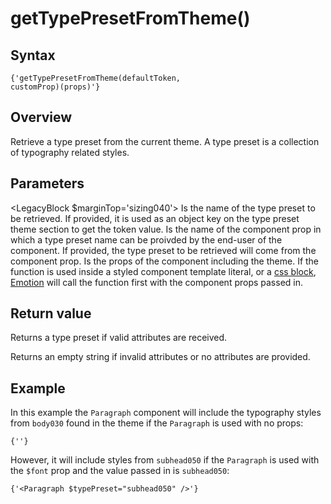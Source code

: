 

# getTypePresetFromTheme()

## Syntax

<Code>{'getTypePresetFromTheme(defaultToken, customProp)(props)'}</Code>

## Overview

Retrieve a type preset from the current theme. A type preset is a collection of typography related styles.

## Parameters

<LegacyBlock $marginTop='sizing040'>
  <Prop name='defaultToken' type='ThemeToken'>
    Is the name of the type preset to be retrieved. If provided, it is used as an object key on the type preset theme section to get the token value.
  </Prop>
  <Prop name='customProp' type="Exclude<keyof Props, 'theme'>">
    Is the name of the component prop in which a type preset name can be proivded by the end-user of the component. If provided, the type preset to be retrieved will come from the component prop.
  </Prop>
  <Prop name='props' type='Props'>
    Is the props of the component including the theme. If the function is used inside a styled component template literal, or a [css block](/utils/css), [Emotion](https://emotion.sh/docs/) will call the function first with the component props passed in.
  </Prop>
</LegacyBlock>

## Return value

Returns a type preset if valid attributes are received.

Returns an empty string if invalid attributes or no attributes are provided.

## Example

<CodeFromFile language="text" path="examples/utils/get-type-preset-from-theme.tsx"/>

In this example the `Paragraph` component will include the typography styles from `body030` found in the theme if the `Paragraph` is used with no props:

<Code>{'<Paragraph />'}</Code>

However, it will include styles from `subhead050` if the `Paragraph` is used with the `$font` prop and the value passed in is `subhead050`:

<Code>{'<Paragraph $typePreset="subhead050" />'}</Code>
